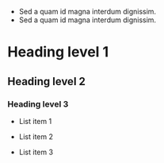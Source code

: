 - Sed a quam id magna interdum dignissim.
- Sed a quam id magna interdum dignissim.

# Heading level 1

## Heading level 2

### Heading level 3

- List item 1

- List item 2

- List item 3
